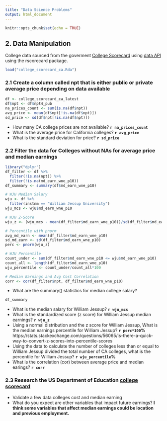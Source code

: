 ```yaml
---
title: "Data Science Problems"
output: html_document
---
```


```r
knitr::opts_chunk$set(echo = TRUE)
```

## 2.  Data Manipulation

College data sourced from the goverment [College Scorecard](https://collegescorecard.ed.gov/) using [data API](https://collegescorecard.ed.gov/data/documentation/https://collegescorecard.ed.gov/data/) using the rscorecard package.

```r
load("college_scorecard_ca.Rda")
```

### 2.1 Create a column called npt that is either public or private average price depending on data available

```r
df <- college_scorecard_ca_latest
df$npt <- df$npt4_pub
na_prices_count <- sum(is.na(df$npt))
avg_price <- mean(df$npt[!is.na(df$npt)])
sd_price <- sd(df$npt[!is.na(df$npt)])
```

*  How many CA college prices are not available? **`r na_prices_count`**
*  What is the average price for California colleges? **`r avg_price`**
*  What is the standard deviation for price? **`r sd_price`**

### 2.2 Filter the data for Colleges without NAs for average price and median earnings

```r
library("dplyr")
df_filter <- df %>%
  filter(!is.na(npt)) %>%
  filter(!is.na(md_earn_wne_p10))
df_summary <- summary(df$md_earn_wne_p10)

# WJU Median Salary
wju <- df %>%
  filter(instnm == "William Jessup University")
wju_mcs <- wju$md_earn_wne_p10

# WJU Z-Score
wju_z <- (wju_mcs - mean(df_filter$md_earn_wne_p10))/sd(df_filter$md_earn_wne_p10)

# Percentile with pnorm
avg_md_earn <- mean(df_filter$md_earn_wne_p10)
sd_md_earn <- sd(df_filter$md_earn_wne_p10)
perc <- pnorm(wju_z)

# WJU Percentile
count_under <- sum(df_filter$md_earn_wne_p10 <= wju$md_earn_wne_p10)
count_all <- length(df_filter$md_earn_wne_p10)
wju_percentile <- count_under/count_all*100

# Median Earnings and Avg Cost Correlation
corr <- cor(df_filter$npt, df_filter$md_earn_wne_p10)
```

* What are the summary() statistics for median college salary? 
```r
df_summary
```
* What is the median salary for William Jessup? **`r wju_mcs`**
* What is the standardized score (z score) for William Jessup median earnings? **`r wju_z`**
* Using a normal distribution and the z score for William Jessup, What is the median earnings percentile for William Jessup? **`r perc*100`%** https://stats.stackexchange.com/questions/56065/is-there-a-quick-way-to-convert-z-scores-into-percentile-scores
* Using the data to calculate the number of colleges less than or equal to William Jessup divided the total number of CA colleges, what is the percentile for William Jessup? **`r wju_percentile`%**
* What is the correlation (cor) between average price and median earings? **`r corr`**

### 2.3 Research the US Department of Education [college scorecard](https://collegescorecard.ed.gov/)

*  Validate a few data colleges cost and median earning
*  What do you expect are other variables that impact future earnings? **I think some variables that affect median earnings could be location and previous employment.**
